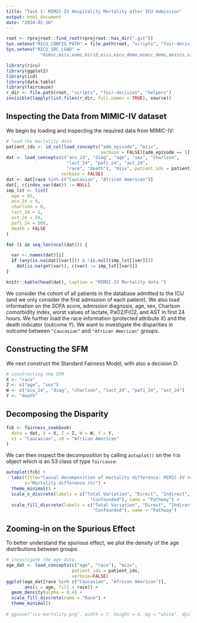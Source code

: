 ```yaml
---
title: "Task 1: MIMIC-IV Hospitality Mortality after ICU Admission"
output: html_document
date: "2024-02-16"
---
```


```r
root <- rprojroot::find_root(rprojroot::has_dir(".git"))
Sys.setenv("RICU_CONFIG_PATH" = file.path(root, "scripts", "fair-decision"))
Sys.setenv("RICU_SRC_LOAD" =
             "mimic,miiv,aumc,hirid,eicu,eicu_demo,mimic_demo,anzics,sic")

library(ricu)
library(ggplot2)
library(icd)
library(data.table)
library(faircause)
r_dir <- file.path(root, "scripts", "fair-decision", "helpers")
invisible(lapply(list.files(r_dir, full.names = TRUE), source))
```

## Inspecting the Data from MIMIC-IV dataset

We begin by loading and inspecting the required data from MIMIC-IV:

```r
# load the mortality data
patient_ids <- id_col(load_concepts("adm_episode", "miiv", 
                                    verbose = FALSE)[adm_episode == 1])
dat <- load_concepts(c("acu_24", "diag", "age", "sex", "charlson",
                       "lact_24", "pafi_24", "ast_24",
                       "race", "death"), "miiv", patient_ids = patient_ids,
                     verbose = FALSE)
dat <- dat[race %in% c("Caucasian", "African American")]
dat[, c(index_var(dat)) := NULL]
imp_lst <- list(
  age = 65,
  acu_24 = 0,
  charlson = 0,
  lact_24 = 1,
  ast_24 = 20,
  pafi_24 = 500,
  death = FALSE
)

for (i in seq_len(ncol(dat))) {

  var <- names(dat)[i]
  if (any(is.na(dat[[var]])) & !is.null(imp_lst[[var]]))
    dat[is.na(get(var)), c(var) := imp_lst[[var]]]
}

knitr::kable(head(dat), caption = "MIMIC-IV Mortality data.")
```

We consider the cohort of all patients in the database admitted to the ICU (and we only consider the first admission of each patient). We also load information on the SOFA score, admission diagnosis, age, sex, Charlson comorbidity index, worst values of lactate, PaO2/FiO2, and AST in first 24 hours. We further load the race information (protected attribute $X$) and the death indicator (outcome $Y$). We want to investigate the disparities in outcome between `"Caucasian"` and `"African American"` groups.

## Constructing the SFM

We next construct the Standard Fairness Model, with also a decision $D$:

```r
# constructing the SFM
X <- "race"
Z <- c("age", "sex")
W <- c("acu_24", "diag", "charlson", "lact_24", "pafi_24", "ast_24")
Y <- "death"
```

## Decomposing the Disparity

```r
fcb <- fairness_cookbook(
  data = dat, X = X, Z = Z, W = W, Y = Y,
  x1 = "Caucasian", x0 = "African American"
)
```

We can then inspect the decomposition by calling `autoplot()` on the `fcb` object which is an S3 class of type `faircause`:

```r
autoplot(fcb) +
  labs(title="Causal decomposition of mortality difference: MIMIC-IV race effect",
       y="Mortality difference (%)") +
  theme_minimal() +
  scale_x_discrete(labels = c("Total Variation", "Direct", "Indirect",
                                "Confounded"), name = "Pathway") +
  scale_fill_discrete(labels = c("Total Variation", "Direct", "Indirect",
                                 "Confounded"), name = "Pathway")
```

## Zooming-in on the Spurious Effect

To better understand the spurious effect, we plot the density of the age distributions between groups:

```r
# investigate the age data
age_dat <- load_concepts(c("age", "race"), "miiv", 
                         patient_ids = patient_ids,
                         verbose=FALSE)
ggplot(age_dat[race %in% c("Caucasian", "African American")],
       aes(x = age, fill = race)) +
  geom_density(alpha = 0.4) +
  scale_fill_discrete(name = "Race") +
  theme_minimal()
 
# ggsave("icu-mortality.png", width = 7, height = 4, bg = "white", dpi = 500)
```

